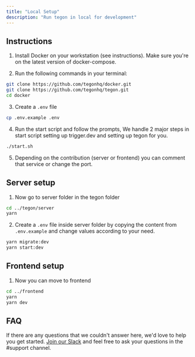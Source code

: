 ```yaml
---
title: "Local Setup"
description: "Run tegon in local for development"
---
```


## Instructions

1. Install Docker on your workstation (see instructions). Make sure you're on the latest version of docker-compose.

2. Run the following commands in your terminal:

```bash
git clone https://github.com/tegonhq/docker.git
git clone https://github.com/tegonhq/tegon.git
cd docker
```

3. Create a `.env` file

```bash
cp .env.example .env
```

4. Run the start script and follow the prompts, We handle 2 major steps in start script setting up trigger.dev and setting up tegon for you. 

```bash
./start.sh
```

5. Depending on the contribution (server or frontend) you can comment that service or change the port. 


## Server setup

1. Now go to server folder in the tegon folder

```bash
cd ../tegon/server
yarn
```

2. Create a `.env` file inside server folder by copying the content from `.env.example` and change values according to your need.

```bash
yarn migrate:dev
yarn start:dev
```

## Frontend setup

1. Now you can move to frontend

```bash
cd ../frontend
yarn 
yarn dev
```

## FAQ

If there are any questions that we couldn't answer here, we'd love to help you get started. [Join our Slack](https://join.slack.com/t/tegoncommunity/shared_invite/zt-2i1e781ip-zwauijRV9TRtRKoJi3tqng) and feel free to ask your questions in the #support channel.

